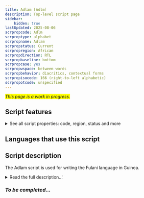 ```yaml
---
title: Adlam [Adlm]
description: Top-level script page
sidebar:
    hidden: true
lastUpdated: 2025-08-06
scrpropcode: Adlm
scrproptype: alphabet
scrpropname: Adlam
scrpropstatus: Current
scrpropregion: African
scrpropdirection: RTL
scrpropbaseline: bottom
scrpropcase: yes
scrpropwspace: between words
scrpropbehavior: diacritics, contextual forms
scrpropisocode: 166 (right-to-left alphabetic)
scrpropotcode: unspecified
---
```


<span style='background-color:yellow'>_This page is a work in progress._</span>


## Script features

<details>
<summary> See all script properties: code, region, status and more</summary>
<ScriptInfo />
</details>

## Languages that use this script

<WsList script='Adlm' wsMax='5' />

## Script description

The Adlam script is used for writing the Fulani language in Guinea.

<details><summary>Read the full description...'</summary>_Not yet available._</details>

### _To be completed..._

